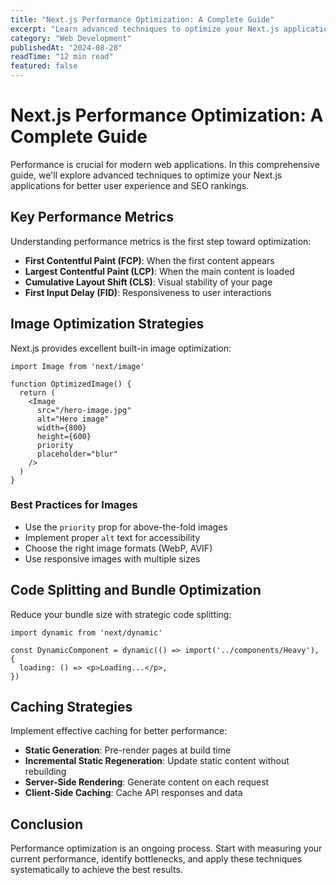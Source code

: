 ```yaml
---
title: "Next.js Performance Optimization: A Complete Guide"
excerpt: "Learn advanced techniques to optimize your Next.js applications for better performance, including code splitting, image optimization, and caching strategies."
category: "Web Development"
publishedAt: "2024-08-28"
readTime: "12 min read"
featured: false
---
```


# Next.js Performance Optimization: A Complete Guide

Performance is crucial for modern web applications. In this comprehensive guide, we'll explore advanced techniques to optimize your Next.js applications for better user experience and SEO rankings.

## Key Performance Metrics

Understanding performance metrics is the first step toward optimization:

- **First Contentful Paint (FCP)**: When the first content appears
- **Largest Contentful Paint (LCP)**: When the main content is loaded
- **Cumulative Layout Shift (CLS)**: Visual stability of your page
- **First Input Delay (FID)**: Responsiveness to user interactions

## Image Optimization Strategies

Next.js provides excellent built-in image optimization:

```tsx
import Image from 'next/image'

function OptimizedImage() {
  return (
    <Image
      src="/hero-image.jpg"
      alt="Hero image"
      width={800}
      height={600}
      priority
      placeholder="blur"
    />
  )
}
```

### Best Practices for Images

- Use the `priority` prop for above-the-fold images
- Implement proper `alt` text for accessibility
- Choose the right image formats (WebP, AVIF)
- Use responsive images with multiple sizes

## Code Splitting and Bundle Optimization

Reduce your bundle size with strategic code splitting:

```tsx
import dynamic from 'next/dynamic'

const DynamicComponent = dynamic(() => import('../components/Heavy'), {
  loading: () => <p>Loading...</p>,
})
```

## Caching Strategies

Implement effective caching for better performance:

- **Static Generation**: Pre-render pages at build time
- **Incremental Static Regeneration**: Update static content without rebuilding
- **Server-Side Rendering**: Generate content on each request
- **Client-Side Caching**: Cache API responses and data

## Conclusion

Performance optimization is an ongoing process. Start with measuring your current performance, identify bottlenecks, and apply these techniques systematically to achieve the best results.